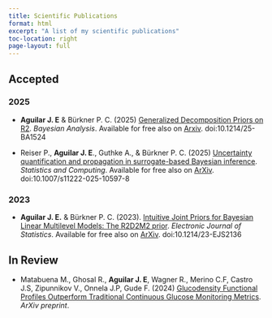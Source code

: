 ```yaml
---
title: Scientific Publications
format: html
excerpt: "A list of my scientific publications"
toc-location: right
page-layout: full
---
```



## Accepted

### 2025

-  **Aguilar J. E** & Bürkner P. C. (2025)  [Generalized Decomposition Priors on R2](https://projecteuclid.org/journals/bayesian-analysis/advance-publication/Generalized-Decomposition-Priors-on-R2/10.1214/25-BA1524.full). *Bayesian Analysis*. Available for free also on [Arxiv](https://arxiv.org/abs/2401.10180). doi:10.1214/25-BA1524

-   Reiser P., **Aguilar J. E**., Guthke A., & Bürkner P. C. (2025)  [Uncertainty quantification and propagation in surrogate-based Bayesian inference](https://link.springer.com/article/10.1007/s11222-025-10597-8?utm_source=rct_congratemailt&utm_medium=email&utm_campaign=oa_20250313&utm_content=10.1007/s11222-025-10597-8). *Statistics and Computing*.  Available for free also on [ArXiv](https://arxiv.org/abs/2312.05153). doi:10.1007/s11222-025-10597-8

### 2023

-   **Aguilar J. E.** & Bürkner P. C. (2023). [Intuitive Joint Priors for Bayesian Linear Multilevel Models: The R2D2M2 prior](https://doi.org/10.1214/23-EJS2136). *Electronic Journal of Statistics*. Available for free also on [ArXiv](https://arxiv.org/abs/2208.07132). doi:10.1214/23-EJS2136


## In Review

-   Matabuena M., Ghosal R., **Aguilar J. E**, Wagner R., Merino C.F, Castro J.S, Zipunnikov V., Onnela J.P, Gude F. (2024)  [Glucodensity Functional Profiles Outperform Traditional Continuous Glucose Monitoring Metrics](https://arxiv.org/abs/2410.00912). *ArXiv preprint*.


